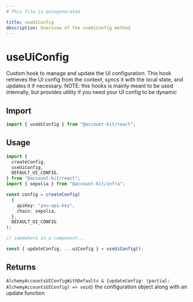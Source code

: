 ```yaml
---
# This file is autogenerated

title: useUiConfig
description: Overview of the useUiConfig method
---
```


# useUiConfig

Custom hook to manage and update the UI configuration. This hook retrieves the UI config from the context, syncs it with the local state, and updates it if necessary.
NOTE: this hooks is mainly meant to be used intenrally, but provides utility if you need your UI config to be dynamic

## Import

```ts
import { useUiConfig } from "@account-kit/react";
```

## Usage

```ts
import {
  createConfig,
  useUiConfig,
  DEFAULT_UI_CONFIG,
} from "@account-kit/react";
import { sepolia } from "@account-kit/infra";

const config = createConfig(
  {
    apiKey: "you-api-key",
    chain: sepolia,
  },
  DEFAULT_UI_CONFIG
);

// somewhere in a component...

const { updateConfig, ...uiConfig } = useUiConfig();
```

## Returns

`AlchemyAccountsUIConfigWithDefaults & {updateConfig: (partial: AlchemyAccountsUIConfig) => void}`
the configuration object along with an update function
